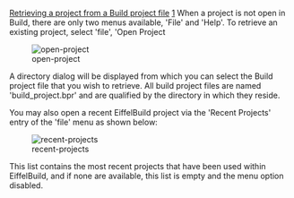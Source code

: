 [[Property:title|Retrieving a project from a Build project file]]
[[Property:weight|1]]
When a project is not open in Build, there are only two menus available, 'File' and 'Help'. To retrieve an existing project, select 'file', 'Open Project

[[Image:open-project]]  

A directory dialog will be displayed from which you can select the Build project file that you wish to retrieve. All build project files are named 'build_project.bpr' and are qualified by the directory in which they reside.

You may also open a recent EiffelBuild project via the 'Recent Projects' entry of the 'file' menu as shown below:

[[Image:recent-projects]]  

This list contains the most recent projects that have been used within EiffelBuild, and if none are available, this list is empty and the menu option disabled.

{{seealso| '''See Also''' <br/>
[[EiffelBuild: Creating a new project|Creating a new project]]  }}




